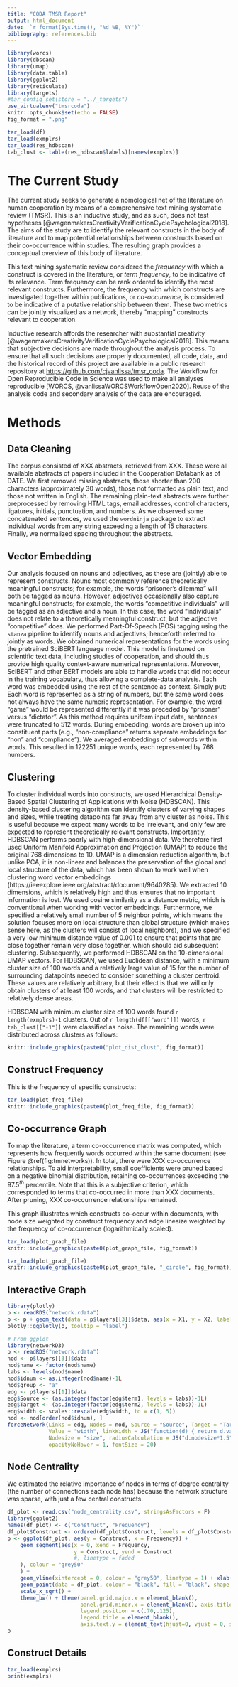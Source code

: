 ```yaml
---
title: "CODA TMSR Report"
output: html_document
date: '`r format(Sys.time(), "%d %B, %Y")`'
bibliography: references.bib
---
```


```r
library(worcs)
library(dbscan)
library(umap)
library(data.table)
library(ggplot2)
library(reticulate)
library(targets)
#tar_config_set(store = "../_targets")
use_virtualenv("tmsrcoda")
knitr::opts_chunk$set(echo = FALSE)
fig_format = ".png"
```

```r
tar_load(df)
tar_load(exmplrs)
tar_load(res_hdbscan)
tab_clust <- table(res_hdbscan$labels)[names(exmplrs)]
```

# The Current Study

The current study seeks to generate a nomological net of the literature on human cooperation by means of a comprehensive text mining systematic review (TMSR).
This is an inductive study, and as such, does not test hypotheses [@wagenmakersCreativityVerificationCyclePsychological2018].
The aims of the study are to identify the relevant constructs in the body of literature and to map potential relationships between constructs based on their co-occurrence within studies.
The resulting graph provides a conceptual overview of this body of literature.
		
This text mining systematic review considered the *frequency* with which a construct is covered in the literature, or *term frequency*, to be indicative of its relevance.
Term frequency can be rank ordered to identify the most relevant constructs.
Furthermore, the frequency with which constructs are investigated together within publications, or *co-occurrence*, is considered to be indicative of a putative relationship between them.
These two metrics can be jointly visualized as a network,
thereby "mapping" constructs relevant to cooperation.

Inductive research affords the researcher with substantial creativity [@wagenmakersCreativityVerificationCyclePsychological2018].
This means that subjective decisions are made throughout the analysis process.
To ensure that all such decisions are properly documented,
all code, data, and the historical record of this project are available in a public research repository at [https://github.com/cjvanlissa/tmsr_coda](https://github.com/cjvanlissa/tmsr_coda). 
The Workflow for Open Reproducible Code in Science was used to make all analyses reproducible [WORCS, @vanlissaWORCSWorkflowOpen2020].
Reuse of the analysis code and secondary analysis of the data are encouraged.

# Methods

## Data Cleaning

The corpus consisted of XXX abstracts, retrieved from XXX.
These were all available abstracts of papers included in the Cooperation Databank as of DATE.
We first removed missing abstracts, those shorter than 200 characters (approximately 30 words), those not formatted as plain text, and those not written in English.
The remaining plain-text abstracts were further preprocessed by removing HTML tags, email addresses, control characters, ligatures, initials, punctuation, and numbers. 
As we observed some concatenated sentences, we used the `wordninja` package to extract individual words from any string exceeding a length of 15 characters.
Finally, we normalized spacing throughout the abstracts.

## Vector Embedding

Our analysis focused on nouns and adjectives, as these are (jointly) able to represent constructs.
Nouns most commonly reference theoretically meaningful constructs; for example, the words "prisoner's dilemma" will both be tagged as nouns.
However, adjectives occasionally also capture meaningful constructs; for example, the words "competitive individuals" will be tagged as an adjective and a noun. In this case, the word "individuals" does not relate to a theoretically meaningful construct, but the adjective "competitive" does.
We performed Part-Of-Speech (POS) tagging using the `stanza` pipeline to identify nouns and adjectives; henceforth referred to jointly as words.
We obtained numerical representations for the words using the pretrained SciBERT language model.
This model is finetuned on scientific text data, including studies of cooperation, and should thus provide high quality context-aware numerical representations.
Moreover, SciBERT and other BERT models are able to handle words that did not occur in the training vocabulary, thus allowing a complete-data analysis.
Each word was embedded using the rest of the sentence as context.
Simply put: Each word is represented as a string of numbers, but the same word does not always have the same numeric representation.
For example, the word "game" would be represented differently if it was preceded by "prisoner" versus "dictator".
As this method requires uniform input data, sentences were truncated to 512 words.
During embedding, words are broken up into constituent parts (e.g., "non-compliance" returns separate embeddings for "non" and "compliance").
We averaged embeddings of subwords within words.
This resulted in 122251 unique words, each represented by 768 numbers.

## Clustering

To cluster individual words into constructs, we used Hierarchical Density-Based Spatial Clustering of Applications with Noise (HDBSCAN).
This density-based clustering algorithm can identify clusters of varying shapes and sizes, while treating datapoints far away from any cluster as noise.
This is useful because we expect many words to be irrelevant, and only few are expected to represent theoretically relevant constructs.
Importantly, HDBSCAN performs poorly with high-dimensional data.
We therefore first used Uniform Manifold Approximation and Projection (UMAP) to reduce the original 768 dimensions to 10.
UMAP is a dimension reduction algorithm, but unlike PCA, it is non-linear and balances the preservation of the global and local structure of the data,
which has been shown to work well when clustering word vector embeddings (https://ieeexplore.ieee.org/abstract/document/9640285).
We extracted 10 dimensions, which is relatively high and thus ensures that no important information is lost.
We used cosine similarity as a distance metric, which is conventional when working with vector embeddings.
Furthermore, we specified a relatively small number of 5 neighbor points, 
which means the solution focuses more on local structure than global structure (which makes sense here, as the clusters will consist of local neighbors),
and we specified a very low minimum distance value of 0.001 to ensure that points that are close together remain very close together, which should aid subsequent clustering.
Subsequently, we performed HDBSCAN on the 10-dimensional UMAP vectors.
For HDBSCAN, we used Euclidean distance,
with a minimum cluster size of 100 words and a relatively large value of 15 for the number of surrounding datapoints needed to consider something a cluster centroid.
These values are relatively arbitrary, but their effect is that we will only obtain clusters of at least 100 words, and that clusters will be restricted to relatively dense areas.

HDBSCAN with minimum cluster size of 100 words found `r length(exmplrs)-1` clusters.
Out of `r length(df[["word"]])` words, `r tab_clust[["-1"]]` were classified as noise.
The remaining words were distributed across clusters as follows:

```r
knitr::include_graphics(paste0("plot_dist_clust", fig_format))
```

## Construct Frequency

This is the frequency of specific constructs:

```r
tar_load(plot_freq_file)
knitr::include_graphics(paste0(plot_freq_file, fig_format))
```

## Co-occurrence Graph

To map the literature, a term co-occurrence matrix was computed,
which represents how frequently words occurred within the same document (see Figure \@ref(fig:tmnetworks)).
In total, there were XXX co-occurrence relationships.
To aid interpretability, small coefficients were pruned based on a negative binomial distribution,
retaining co-occurrences exceeding the $97.5^{th}$ percentile.
Note that this is a subjective criterion, which corresponded to terms that co-occurred in more than XXX documents.
After pruning, XXX co-occurrence relationships remained.

This graph illustrates which constructs co-occur within documents,
with node size weighted by construct frequency and edge linesize weighted by the frequency of co-occurrence (logarithmically scaled).

```r
tar_load(plot_graph_file)
knitr::include_graphics(paste0(plot_graph_file, fig_format))
```


```r
tar_load(plot_graph_file)
knitr::include_graphics(paste0(plot_graph_file, "_circle", fig_format))
```

## Interactive Graph

```r
library(plotly)
p <- readRDS("network.rdata")
p <- p + geom_text(data = p$layers[[3]]$data, aes(x = X1, y = X2, label = name))
plotly::ggplotly(p, tooltip = "label")

```


```r
# From ggplot
library(networkD3)
p <- readRDS("network.rdata")
nod <- p$layers[[3]]$data
nod$name <- factor(nod$name)
labs <- levels(nod$name)
nod$idnum <- as.integer(nod$name)-1L
nod$group <- "a"
edg <- p$layers[[1]]$data
edg$Source <- (as.integer(factor(edg$term1, levels = labs))-1L)
edg$Target <- (as.integer(factor(edg$term2, levels = labs))-1L)
edg$width <- scales::rescale(edg$width, to = c(1, 5))
nod <- nod[order(nod$idnum), ]
forceNetwork(Links = edg, Nodes = nod, Source = "Source", Target = "Target", NodeID = "name", zoom = TRUE, Group = "group", linkDistance = 200, 
             Value = "width", linkWidth = JS("function(d) { return d.value; }"),
             Nodesize = "size", radiusCalculation = JS("d.nodesize*1.5"),
             opacityNoHover = 1, fontSize = 20)


```

## Node Centrality

We estimated the relative importance of nodes in terms of degree centrality (the number of connections each node has) because the network structure was sparse, with just a few central constructs.

```r
df_plot <- read.csv("node_centrality.csv", stringsAsFactors = F)
library(ggplot2)
names(df_plot) <- c("Construct", "Frequency")
df_plot$Construct <- ordered(df_plot$Construct, levels = df_plot$Construct[order(df_plot$Frequency)])
p <- ggplot(df_plot, aes(y = Construct, x = Frequency)) +
    geom_segment(aes(x = 0, xend = Frequency,
                     y = Construct, yend = Construct
                     #, linetype = faded
    ), colour = "grey50"
    ) +
    geom_vline(xintercept = 0, colour = "grey50", linetype = 1) + xlab("Node centrality (degree)") +
    geom_point(data = df_plot, colour = "black", fill = "black", shape = 21, size = 1.5) +
    scale_x_sqrt() +
    theme_bw() + theme(panel.grid.major.x = element_blank(),
                       panel.grid.minor.x = element_blank(), axis.title.y = element_blank(),
                       legend.position = c(.70,.125),
                       legend.title = element_blank(),
                       axis.text.y = element_text(hjust=0, vjust = 0, size = 6))
p
```


## Construct Details

```r
tar_load(exmplrs)
print(exmplrs)
```
